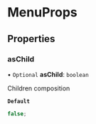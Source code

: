 # MenuProps

## Properties

### asChild

• `Optional` **asChild**: `boolean`

Children composition

**`Default`**

```ts
false;
```
